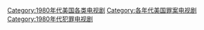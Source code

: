 [[Category:1980年代美国各类电视剧|Category:1980年代美国各类电视剧]]
[[Category:各年代美国罪案电视剧|Category:各年代美国罪案电视剧]]
[[Category:1980年代犯罪电视剧|Category:1980年代犯罪电视剧]]